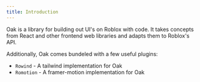 ```yaml
---
title: Introduction
---
```


Oak is a library for building out UI's on Roblox with code. It takes concepts from React and other frontend web libraries and adapts them to Roblox's API.

Additionally, Oak comes bundeled with a few useful plugins:
- `Rowind` - A tailwind implementation for Oak
- `Romotion` - A framer-motion implementation for Oak